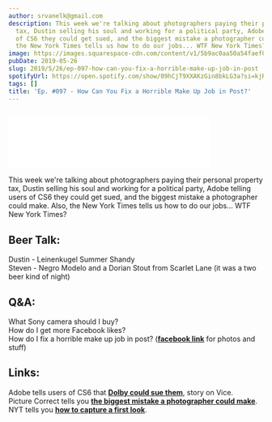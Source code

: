 ```yaml
---
author: srvanelk@gmail.com
description: This week we're talking about photographers paying their personal property
  tax, Dustin selling his soul and working for a political party, Adobe telling users
  of CS6 they could get sued, and the biggest mistake a photographer could make. Also,
  the New York Times tells us how to do our jobs... WTF New York Times?
image: https://images.squarespace-cdn.com/content/v1/5b9ac0aa50a54faef024c950/1558886479452-GPEFFE0W416EYEZR8VBI/JVE_Photo-026.jpg?format=original
pubDate: 2019-05-26
slug: 2019/5/26/ep-097-how-can-you-fix-a-horrible-make-up-job-in-post
spotifyUrl: https://open.spotify.com/show/09hCjT9XXAKzGin8bkLG3a?si=kjRZvQ1JTb6Ov3HVzSSlWA
tags: []
title: 'Ep. #097 - How Can You Fix a Horrible Make Up Job in Post?'
---
```


<figure>
  <img src="https://images.squarespace-cdn.com/content/v1/5b9ac0aa50a54faef024c950/1558886479452-GPEFFE0W416EYEZR8VBI/JVE_Photo-026.jpg?format=original" alt="" />
</figure>
<iframe class="embedly-embed" src="//cdn.embedly.com/widgets/media.html?src=https%3A%2F%2Fanchor.fm%2Fweddingphotohangover%2Fembed%2Fepisodes%2FEp--097---How-Can-You-Fix-a-Horrible-Make-Up-Job-in-Post-e459d1&url=https%3A%2F%2Fanchor.fm%2Fweddingphotohangover%2Fepisodes%2FEp--097---How-Can-You-Fix-a-Horrible-Make-Up-Job-in-Post-e459d1&image=https%3A%2F%2Fd3t3ozftmdmh3i.cloudfront.net%2Fproduction%2Fpodcast_uploaded_episode400%2F805714%2F805714-1558885408686-bd60c0ce702a7.jpg&key=61d05c9d54e8455ea7a9677c366be814&type=text%2Fhtml&schema=anchor&wmode=opaque" width="400" height="102" scrolling="no" frameborder="0" allow="autoplay; fullscreen" allowfullscreen="true"></iframe>

This week we're talking about photographers paying their personal property tax, Dustin selling his soul and working for a political party, Adobe telling users of CS6 they could get sued, and the biggest mistake a photographer could make. Also, the New York Times tells us how to do our jobs... WTF New York Times?

## Beer Talk:  
Dustin - Leinenkugel Summer Shandy  
Steven - Negro Modelo and a Dorian Stout from Scarlet Lane (it was a two beer kind of night)

## Q&A:  
What Sony camera should I buy?  
How do I get more Facebook likes?  
How do I fix a horrible make up job in post? ([**facebook link**](https://www.facebook.com/WeddingPhotoHangover/posts/659571214484642) for photos and stuff)

## Links:  
Adobe tells users of CS6 that [**Dolby could sue them**](https://www.vice.com/en_us/article/a3xk3p/adobe-tells-users-they-can-get-sued-for-using-old-versions-of-photoshop?utm_source=vicefbus&fbclid=IwAR36ofzZQynZPY0apw7QHzcnhWcjtwZjoNgzmSecC7rypuzfvd-ZW4HWlsU), story on Vice.  
Picture Correct tells you [**the biggest mistake a photographer could make**](https://www.picturecorrect.com/tips/the-biggest-mistake-a-photographer-could-make/).  
NYT tells you [**how to capture a first look**](https://www.nytimes.com/2019/04/30/fashion/weddings/how-to-capture-the-perfect-first-look.html).